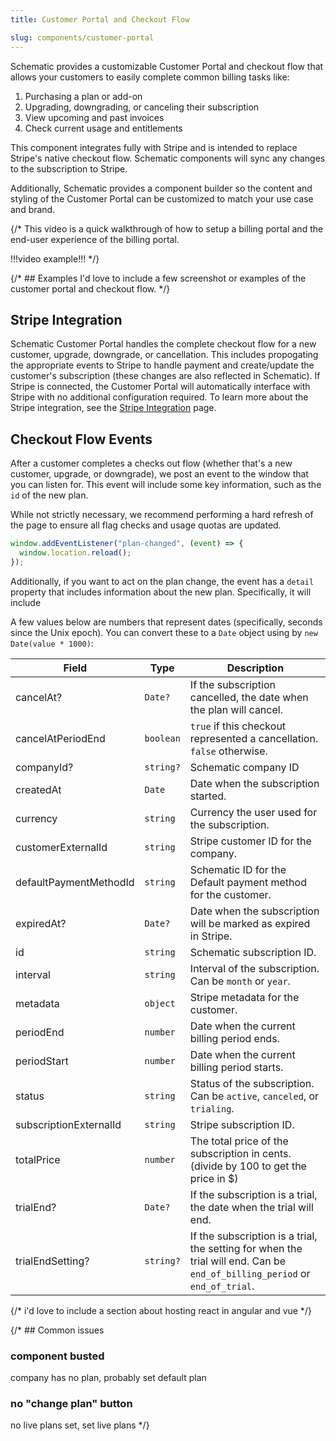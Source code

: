 ```yaml
---
title: Customer Portal and Checkout Flow

slug: components/customer-portal
---
```


Schematic provides a customizable Customer Portal and checkout flow that allows your customers to easily complete common billing tasks like:
1. Purchasing a plan or add-on
2. Upgrading, downgrading, or canceling their subscription
3. View upcoming and past invoices
4. Check current usage and entitlements

This component integrates fully with Stripe and is intended to replace Stripe's native checkout flow. Schematic components will sync any changes to the subscription to Stripe.

Additionally, Schematic provides a component builder so the content and styling of the Customer Portal can be customized to match your use case and brand.

{/* This video is a quick walkthrough of how to setup a billing portal and the end-user experience of the billing portal.

!!!video example!!! */}

{/* ## Examples
I'd love to include a few screenshot or examples of the customer portal and checkout flow.
*/}

## Stripe Integration

Schematic Customer Portal handles the complete checkout flow for a new customer, upgrade, downgrade, or cancellation. This includes propogating the appropriate events to Stripe to handle payment and create/update the customer's subscription (these changes are also reflected in Schematic). If Stripe is connected, the Customer Portal will automatically interface with Stripe with no additional configuration required. To learn more about the Stripe integration, see the [Stripe Integration](/integrations/stripe) page. 

## Checkout Flow Events

After a customer completes a checks out flow (whether that's a new customer, upgrade, or downgrade), we post an event to the window that you can listen for. This event will include some key information, such as the `id` of the new plan. 

While not strictly necessary, we recommend performing a hard refresh of the page to ensure all flag checks and usage quotas are updated.

```javascript
window.addEventListener("plan-changed", (event) => {
  window.location.reload();
});
```

Additionally, if you want to act on the plan change, the event has a `detail` property that includes information about the new plan. Specifically, it will include

A few values below are numbers that represent dates (specifically, seconds since the Unix epoch). You can convert these to a `Date` object using by `new Date(value * 1000)`:

| Field | Type | Description |
| --- | --- | --- |
| cancelAt? | `Date?` | If the subscription cancelled, the date when the plan will cancel. |
| cancelAtPeriodEnd | `boolean` | `true` if this checkout represented a cancellation. `false` otherwise. |
| companyId? | `string?` | Schematic company ID |
| createdAt | `Date` | Date when the subscription started. |
| currency | `string` | Currency the user used for the subscription. |
| customerExternalId | `string` | Stripe customer ID for the company. |
| defaultPaymentMethodId | `string` | Schematic ID for the Default payment method for the customer. |
| expiredAt? | `Date?` | Date when the subscription will be marked as expired in Stripe. |
| id | `string` | Schematic subscription ID. |
| interval | `string` | Interval of the subscription. Can be `month` or `year`. |
| metadata | `object` | Stripe metadata for the customer. |
| periodEnd | `number` | Date when the current billing period ends. |
| periodStart | `number` | Date when the current billing period starts. |
| status | `string` | Status of the subscription. Can be `active`, `canceled`, or `trialing`. |
| subscriptionExternalId | `string` | Stripe subscription ID. |
| totalPrice | `number` | The total price of the subscription in cents. (divide by 100 to get the price in $) |
| trialEnd? | `Date?` | If the subscription is a trial, the date when the trial will end. |
| trialEndSetting? | `string?` | If the subscription is a trial, the setting for when the trial will end. Can be `end_of_billing_period` or `end_of_trial`. |


{/*
i'd love to include a section about hosting react in angular and vue
*/}

{/* ## Common issues

### component busted

company has no plan, probably set default plan

### no "change plan" button

no live plans set, set live plans */}